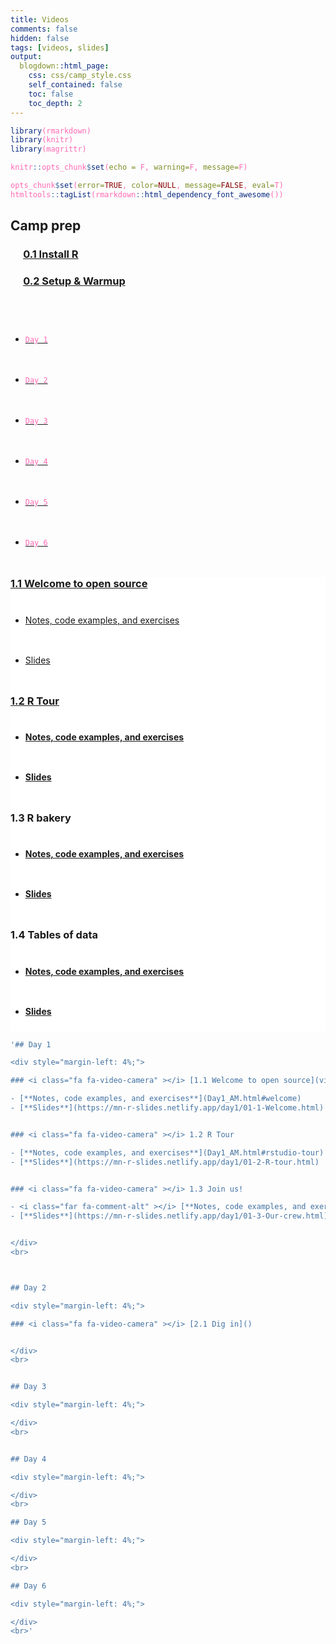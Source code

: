 ```yaml
---
title: Videos
comments: false
hidden: false
tags: [videos, slides]
output: 
  blogdown::html_page: 
    css: css/camp_style.css
    self_contained: false
    toc: false
    toc_depth: 2
---
```



<style> 
code {color: #FF69B4 !important;} 
.fa {font-size: 24px;}
li {line-height: 4rem !important;}
hr {background: none;}
</style>


```r
library(rmarkdown)
library(knitr)
library(magrittr)

knitr::opts_chunk$set(echo = F, warning=F, message=F)

opts_chunk$set(error=TRUE, color=NULL, message=FALSE, eval=T)
htmltools::tagList(rmarkdown::html_dependency_font_awesome())
```


## Camp prep

<div style="margin-left: 4%;">

### <i class="fas fa-clipboard" ></i> [0.1 Install R](install.html) 

### <i class="fas fa-clipboard" ></i> [0.2 Setup & Warmup]() 

</div>
<br>


<ul class="nav nav-pills" id="myTab" role="tablist" style="margin-top: 18px;">
<li class="nav-item active"><a class="nav-link" id="day1-tab" data-toggle="tab" href="#day1" role="tab" aria-controls="day1" aria-selected="true">`Day 1`</a></li> 
<li class="nav-item"><a class="nav-link" id="day2-tab" data-toggle="tab" href="#day2" role="tab" aria-controls="day2" aria-selected="false">`Day 2`</a></li>
<li class="nav-item"><a class="nav-link" id="day3-tab" data-toggle="tab" href="#day3" role="tab" aria-controls="day3" aria-selected="false">`Day 3`</a></li>
<li class="nav-item"><a class="nav-link" id="day4-tab" data-toggle="tab" href="#day4" role="tab" aria-controls="day4" aria-selected="false">`Day 4`</a></li> 
<li class="nav-item"><a class="nav-link" id="day5-tab" data-toggle="tab" href="#day5" role="tab" aria-controls="day5" aria-selected="false">`Day 5`</a></li> 
<li class="nav-item"><a class="nav-link" id="day6-tab" data-toggle="tab" href="#day6" role="tab" aria-controls="day6" aria-selected="false">`Day 6`</a></li></ul>

<div class="well tab-content" id="myTabContent" style="background-color: white;">
<div class="tab-pane fade active in" id="day1" role="tabpanel" aria-labelledby="day1-tab">

### <i class="fa fa-video-camera" ></i> [1.1 Welcome to open source](videos/01-1-welcome.html)  
  
- [Notes, code examples, and exercises](Day1.html#welcome) 
- [Slides](https://mn-r-slides.netlify.app/day1/01-1-Welcome.html) 


### <i class="fa fa-video-camera" ></i> [1.2 R Tour](videos/01-2-r-tour.html) 

- [**Notes, code examples, and exercises**](Day1.html#rstudio-tour) 
- [**Slides**](https://mn-r-slides.netlify.app/day1/01-2-R-tour.html) 


### <i class="fa fa-video-camera" ></i> 1.3 R bakery

- [**Notes, code examples, and exercises**](Day1.html#names-and-things) 
- [**Slides**](https://mn-r-slides.netlify.app/day1/01-3-R-bakery.html)


### <i class="fa fa-video-camera" ></i> 1.4 Tables of data

- [**Notes, code examples, and exercises**](Day1.html#tidy-tables) 
- [**Slides**](https://mn-r-slides.netlify.app/day1/01-4-Tables-and-dataframes.html)

</div>

<div class="tab-pane fade" id="day2" role="tabpanel" aria-labelledby="day2-tab">

</div>

<div class="tab-pane fade" id="day3" role="tabpanel" aria-labelledby="day3-tab">    
</div> 
<div class="tab-pane fade" id="day4" role="tabpanel" aria-labelledby="day4-tab">    
</div> 
<div class="tab-pane fade" id="day5" role="tabpanel" aria-labelledby="day5-tab">    
</div> 
<div class="tab-pane fade" id="day6" role="tabpanel" aria-labelledby="day6-tab"> 

</div>
</div>




```r
'## Day 1

<div style="margin-left: 4%;">

### <i class="fa fa-video-camera" ></i> [1.1 Welcome to open source](videos/01-1-welcome.html)

- [**Notes, code examples, and exercises**](Day1_AM.html#welcome) 
- [**Slides**](https://mn-r-slides.netlify.app/day1/01-1-Welcome.html) 


### <i class="fa fa-video-camera" ></i> 1.2 R Tour

- [**Notes, code examples, and exercises**](Day1_AM.html#rstudio-tour) 
- [**Slides**](https://mn-r-slides.netlify.app/day1/01-2-R-tour.html) 


### <i class="fa fa-video-camera" ></i> 1.3 Join us!

- <i class="far fa-comment-alt" ></i> [**Notes, code examples, and exercises**](Day1_AM.html#names-and-things) 
- [**Slides**](https://mn-r-slides.netlify.app/day1/01-3-Our-crew.html) 


</div>
<br>



## Day 2

<div style="margin-left: 4%;">

### <i class="fa fa-video-camera" ></i> [2.1 Dig in]() 


</div>
<br>


## Day 3

<div style="margin-left: 4%;">

</div>
<br>


## Day 4

<div style="margin-left: 4%;">

</div>
<br>

## Day 5

<div style="margin-left: 4%;">

</div>
<br>

## Day 6

<div style="margin-left: 4%;">

</div>
<br>'
```
